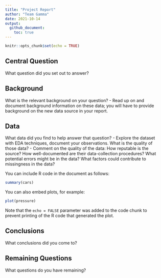 ```yaml
---
title: "Project Report"
author: "Team Gamma"
date: 2021-10-14
output:
  github_document:
    toc: true
---
```


```r
knitr::opts_chunk$set(echo = TRUE)
```

## Central Question
What question did you set out to answer?



## Background
What is the relevant background on your question?
- Read up on and document background information on these data; you will have to provide background on the new data source in your report.


## Data 
What data did you find to help answer that question? 
  - Explore the dataset with EDA techniques, document your observations.
What is the quality of those data?
  - Comment on the quality of the data: How reputable is the source? How well-documented are their data-collection procedures? What potential errors might be in the data? What factors could contribute to missingness in the data?



You can include R code in the document as follows:

```r
summary(cars)
```

You can also embed plots, for example:

```r
plot(pressure)
```

Note that the `echo = FALSE` parameter was added to the code chunk to prevent printing of the R code that generated the plot.

## Conclusions
What conclusions did you come to?

## Remaining Questions
What questions do you have remaining?

